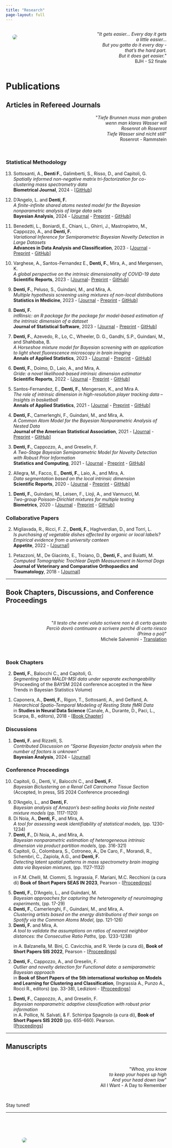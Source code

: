 ```yaml
---
title: "Research"
page-layout: full
---
```


:::: {.columns}

::: {.column width="47.5%"}
![](../images/tres4.jpg){style="float: left;vertical-align:middle;
margin:10px 20px;border-radius: 10px;"}
:::

::: {.column width="5%"}
<!-- empty column to create gap -->
:::

::: {.column width="47.5%"}
<div style="text-align: right"> <p>&quot;<em>It gets easier... Every day it gets a little easier...<br>But you gotta do it every day - that’s the hard part.<br>But it does get easier.</em>&quot;<br> BJH - S2 finale</p>
</div>

:::

::::


# Publications 


## Articles in Refereed Journals


<div style="text-align: right"> 
<p>&quot;<em>Tiefe Brunnen muss man graben<br>
wenn man klares Wasser will<br>
Rosenrot oh Rosenrot<br>
Tiefe Wasser sind nicht still</em>&quot;<br> 
Rosenrot - Rammstein </p>
</div>


<br>


### Statistical Methodology

<ol reversed>

<li> Sottosanti, A., **Denti F.**, Galimberti, S., Risso, D., and Capitoli, G.  
*Spatially informed non-negative matrix tri-factorization for co-clustering mass spectrometry data*  
**Biometrical Journal**, 2024 - [[GitHub](https://github.com/andreasottosanti/TRIFASE)]


<li> D'Angelo, L. and **Denti, F.**  
*A finite-infinite shared atoms nested model for the Bayesian nonparametric analysis of large data sets*  
**Bayesian Analysis**, 2024 - [[Journal](https://projecteuclid.org/journals/bayesian-analysis/advance-publication/A-Finite-Infinite-Shared-Atoms-Nested-Model-for-the-Bayesian/10.1214/24-BA1458.full?tab=ArticleLink) - [Preprint](https://arxiv.org/abs/2406.13310) - [GitHub](https://github.com/Fradenti/SAN4BA)]


<li> Benedetti, L., Boniardi, E., Chiani, L., Ghirri, J., Mastropietro, M., Cappozzo, A., and **Denti, F.**   
*Variational Inference for Semiparametric Bayesian Novelty Detection in Large Datasets*  
**Advances in Data Analysis and Classification**, 2023 - 
[[Journal](https://link.springer.com/article/10.1007/s11634-023-00569-z?utm_source=rct_congratemailt&utm_medium=email&utm_campaign=oa_20231204&utm_content=10.1007/s11634-023-00569-z) - 
[Preprint](https://arxiv.org/abs/2212.01865) - [GitHub](https://github.com/JacopoGhirri/VarBRAND)]


<li>  Varghese, A., Santos-Fernandez E., **Denti, F.**, Mira, A., and Mergensen, K.  
*A global perspective on the intrinsic dimensionality of COVID-19 data*    
**Scientific Reports**, 2023 - [[Journal](https://www.nature.com/articles/s41598-023-36116-1)- [Preprint](https://arxiv.org/abs/2212.01865) - [GitHub](https://github.com/EdgarSantos-Fernandez/covid19_ID)]


<li> **Denti, F.**, Peluso, S., Guindani, M., and Mira, A.  
*Multiple hypothesis screening using mixtures of non-local distributions*  
**Statistics in Medicine**, 2023 - 
[[Journal](https://onlinelibrary.wiley.com/doi/epdf/10.1002/sim.9705)
 - [Preprint](https://arxiv.org/abs/2205.00930) - [GitHub](https://github.com/Fradenti/Nollik_2GM)]


<li> **Denti, F.**  
*intRinsic: an R package for the package for model-based estimation of the intrinsic dimension of a dataset*  
**Journal of Statistical Software**, 2023 -
[[Journal](https://doi.org/10.18637/jss.v106.i09) 
 - [Preprint](https://arxiv.org/abs/2102.11425) - [GitHub](https://github.com/Fradenti/intRinsic)]  

<li>  **Denti, F.**, Azevedo, R., Lo, C., Wheeler, D. G., Gandhi, S.P., Guindani, M., and Shahbaba, B.  
*A Horseshoe mixture model for Bayesian screening with an application to light sheet fluorescence microscopy in brain imaging*  
**Annals of Applied Statistics**, 2023 - [[Journal](https://doi.org/10.1214/23-AOAS1736) 
 - [Preprint](https://arxiv.org/abs/2106.08281) - [GitHub](https://github.com/Fradenti/HorseshoeMix)]


<li> **Denti, F.**, Doimo, D., Laio, A., and Mira, A.  
*Gride: a novel likelihood-based intrinsic dimension estimator*  
**Scientific Reports**, 2022 - [[Journal](https://www.nature.com/articles/s41598-022-20991-1) 
 - [Preprint](https://arxiv.org/abs/2104.13832) - [GitHub](https://github.com/Fradenti/GRIDE_repo)]


<li> Santos-Fernandez, E., **Denti, F.**, Mengersen, K., and Mira A.  
*The role of intrinsic dimension in high-resolution player tracking data -- Insights in basketball*  
**Annals of Applied Statistics**, 2021 - [[Journal](https://projecteuclid.org/journals/annals-of-applied-statistics/volume-16/issue-1/The-role-of-intrinsic-dimension-in-high-resolution-player-tracking/10.1214/21-AOAS1506.short) 
 - [Preprint](https://arxiv.org/abs/2002.04148) - [GitHub](https://github.com/EdgarSantos-Fernandez/id_basketball)]


<li> **Denti, F.**, Camerlenghi, F., Guindani, M., and Mira, A.  
*A Common Atom Model for the Bayesian Nonparametric Analysis of Nested Data*  
**Journal of the American Statistical Association**, 2021 - [[Journal](https://doi.org/10.1080/01621459.2021.1933499) 
 - [Preprint](https://arxiv.org/abs/2008.07077) - [GitHub](https://github.com/Fradenti/CommonAtomModel)]


<li> **Denti, F.**, Cappozzo, A., and Greselin, F.  
*A Two-Stage Bayesian Semiparametric Model for Novelty Detection with Robust Prior Information*  
**Statistics and Computing**, 2021 - [[Journal](https://doi.org/10.1007/s11222-021-10017-7) - [Preprint](https://arxiv.org/abs/2006.09012) - [GitHub](https://github.com/Fradenti/Brand)]  


<li> Allegra, M., Facco, E., **Denti, F.**, Laio, A., and Mira, A.  
*Data segmentation based on the local intrinsic dimension*  
**Scientific Reports**, 2020 - [[Journal](https://www.nature.com/articles/s41598-020-72222-0) 
 - [Preprint](https://arxiv.org/abs/1902.10459) - [GitHub](https://github.com/micheleallegra/Hidalgo)]


<li> **Denti, F.**, Guindani, M., Leisen, F., Lioji, A., and Vannucci, M.  
*Two-group Poisson-Dirichlet mixtures for multiple testing*  
**Biometrics**, 2020 - [[Journal](https://onlinelibrary.wiley.com/doi/10.1111/biom.13314) 
 - [Preprint](../pdf/BNPT.pdf) - [GitHub](https://github.com/Fradenti/twogroup2PPD)]
</ol>


### Collaborative Papers  

<ol reversed>

<li> Migliavada, R., Ricci, F. Z., **Denti, F.**, Haghverdian, D., and Torri, L.    
*Is purchasing of vegetable dishes affected by organic or local labels? Empirical evidence from a university canteen*  
**Appetite**, 2022 - [[Journal](https://www.sciencedirect.com/science/article/pii/S0195666322000861?dgcid=author)]

<li> Petazzoni, M., De Giacinto, E., Troiano, D., **Denti, F.**, and Buiatti, M.  
*Computed Tomographic Trochlear Depth Measurement in Normal Dogs*  
**Journal of Veterinary and Comparative Orthopaedics and Traumatology**, 2018 - [[Journal](https://pubmed.ncbi.nlm.nih.gov/30300915/)]  </li> 
</ol>



<!--
1.   Menicagli, R., and **Denti, F.**  
*First results if an in vitro study on the effects of green tea on the defensive layer of the oral cavity*  
**International Journal of Current Research**, 2016  
-->

***


## Book Chapters, Discussions, and Conference Proceedings

<br>


<div style="text-align: right"> <p>&quot;<em>Il testo che avrei voluto scrivere non è di certo questo<br>
Perciò dovrò continuare a scrivere perché di certo riesco<br>
(Prima o poi)</em>&quot;<br> Michele Salvemini - [Translation](http://translate.google.com/#origin_language_or_auto|en|Il+testo+che+avrei+voluto+scrivere+non+è+di+certo+questo.
Perciò+dovrò+continuare+a+scrivere+perché+di+certo+riesco.
(Prima+o+poi)
)</p>
</div>

<br>

### Book Chapters


<ol reversed>

<li>**Denti, F.**, Balocchi C., and Capitoli, G.  
*Segmenting brain MALDI-MSI data under separate exchangeability*  
(Proceeding of the BAYSM 2024 conference accepted in the New Trends in Bayesian Statistics Volume)


<li> Caponera, A., **Denti, F.**, Rigon, T., Sottosanti, A., and Gelfand, A.
  *Hierarchical Spatio-Temporal Modeling of Resting State fMRI Data*    
in **Studies in Neural Data Science** (Canale, A., Durante, D., Paci, L., Scarpa, B., editors), 2018 - 
[[Book Chapter](https://link.springer.com/chapter/10.1007/978-3-030-00039-4_7)]   
</ol> 

### Discussions

<ol reversed>

<li>
**Denti, F.** and Rizzelli, S.  
*Contributed Discussion on "Sparse Bayesian factor analysis when the number of factors is unknown"*  
**Bayesian Analysis**, 2024 - [[Journal](10.1214/24-BA1423)]
</ol> 

### Conference Proceedings

<ol reversed>

<li>
Capitoli, G., Denti, V., Balocchi C., and **Denti, F.**    
*Bayesian Biclustering on a Renal Cell Carcinoma Tissue Section*  
(Accepted, In press, SIS 2024 Conference proceeding)


<li>
D'Angelo, L., and **Denti, F.**  
*Bayesian analysis of Amazon’s best-selling books via finite nested mixture models* (pp. 1117-1120)
</li>
<li>
Di Noia, A., **Denti, F.**, and Mira, A.  
*A tool for assessing weak identifiability of statistical models*, (pp. 1230-1234) 
</li>
<li>
**Denti, F.**, Di Noia, A., and Mira, A.  
*Bayesian nonparametric estimation of heterogeneous intrinsic dimension via product partition models*,  (pp. 316-321)
</li>
<li>
Capitoli, G., Colombara, S., Cotroneo, A., De Caro, F., Morandi, R., Schembri, C., Zapiola, A.G., and **Denti, F.**   
*Detecting latent spatial patterns in mass spectrometry brain imaging data via Bayesian mixtures*,  (pp. 1127-1132)
</li> 
in F.M. Chelli, M. Ciommi, S. Ingrassia, F. Mariani, M.C. Recchioni (a cura di) **Book of Short Papers SEAS IN 2023**, Pearson - [[Proceedings](https://it.pearson.com/docenti/universita/partnership/sis.html)]   


<li>**Denti, F.**, D'Angelo, L., and Guindani, M.  
*Bayesian approaches for capturing the heterogeneity of neuroimaging experiments*, (pp. 17-29) 
</li>
<li>**Denti, F.**, Camerlenghi, F., Guindani, M., and Mira, A.  
*Clustering artists based on the energy distributions of their songs on Spotify via the Common Atoms Model*, (pp. 121-126)  
</li>
<li>**Denti, F.** and Mira, A.  
*A tool to validate the assumptions on ratios of nearest neighbor distances: the Consecutive Ratio Paths*, (pp. 1233-1238)
</li>  
in A. Balzanella, M. Bini, C. Cavicchia, and R. Verde (a cura di), **Book of Short Papers SIS 2022**, Pearson - [[Proceedings](https://it.pearson.com/docenti/universita/partnership/sis.html)]   


<li> **Denti, F.**, Cappozzo, A., and Greselin, F.    
*Outlier and novelty detection for Functional data: a semiparametric Bayesian approach*  
in **Book of Short Papers of the 5th international workshop on Models and Learning for Clustering and Classification**, (Ingrassia A., Punzo A., Rocci R., editors) (pp. 33-38), Ledizioni - [[Proceedings](https://zenodo.org/record/5598945\#.YZPWzy-B0qy)]   


<li> **Denti, F.**, Cappozzo, A., and Greselin, F.    
*Bayesian nonparametric adaptive classification with robust prior information*    
in A. Pollice, N. Salvati, & F. Schirripa Spagnolo (a cura di), **Book of Short Papers SIS 2020** (pp. 655-660). Pearson.  
[[Proceedings](https://it.pearson.com/content/dam/region-core/italy/pearson-italy/pdf/Docenti/Università/Pearson-SIS-2020-atti-convegno.pdf)]   



</ol>

***


## Manuscripts

<br>


<div style="text-align: right"> <p>&quot;<em>Whoa, you know<br>to keep your hopes up high
<br>And your head down low</em>&quot;
<br> All I Want - A Day to Remember </p>
</div>

<br>

Stay tuned!  




<!--
1. **Denti, F.** and D'Angelo, L.  
*The Influence of Stick-Breaking Priors on the Correlation Among Nonparametric Nested Common Atoms Random Measures*  
![Static Badge](https://img.shields.io/badge/_-Submitted-blue?color=gray){width=10.5%}

1. **Denti, F.** and D'Angelo, L.  
*SANba: An R Package for Bayesian Clustering of Distributions via Shared Atoms Nested Models*  
![Static Badge](https://img.shields.io/badge/_-Submitted-blue?color=gray){width=10.5%}
-->



---

::::columns
::: {.column width="90%"}
![](../images/f2.jpeg){style="float: left;vertical-align:middle;
margin:50px 50px;border-radius: 10px;"}
:::
::::

     
